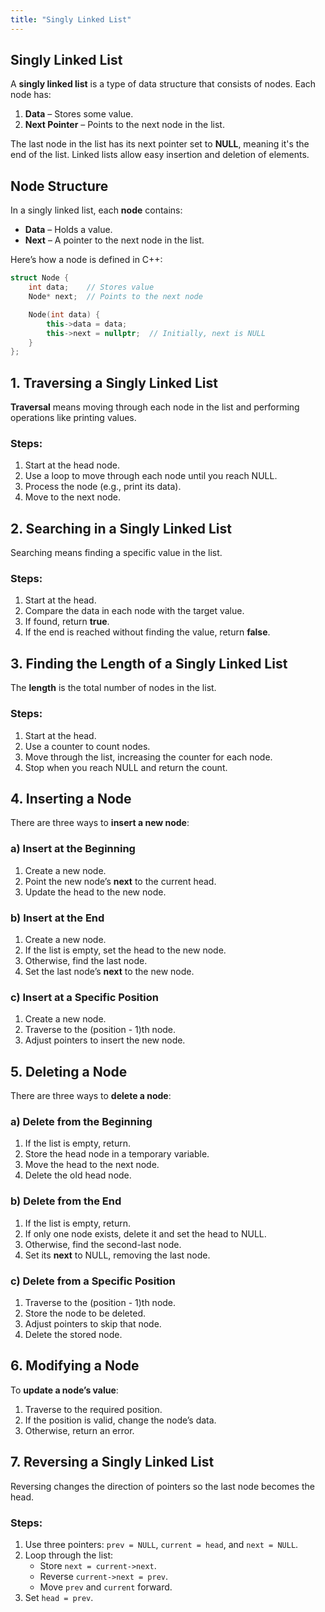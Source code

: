 ```yaml
---
title: "Singly Linked List"
---
```


## Singly Linked List

A **singly linked list** is a type of data structure that consists of nodes. Each node has:

1. **Data** – Stores some value.
2. **Next Pointer** – Points to the next node in the list.

The last node in the list has its next pointer set to **NULL**, meaning it's the end of the list. Linked lists allow easy insertion and deletion of elements.

## Node Structure

In a singly linked list, each **node** contains:

- **Data** – Holds a value.
- **Next** – A pointer to the next node in the list.

Here’s how a node is defined in C++:

```cpp
struct Node {
    int data;    // Stores value
    Node* next;  // Points to the next node

    Node(int data) {
        this->data = data;
        this->next = nullptr;  // Initially, next is NULL
    }
};
```

## 1. Traversing a Singly Linked List

**Traversal** means moving through each node in the list and performing operations like printing values.

### Steps:

1. Start at the head node.
2. Use a loop to move through each node until you reach NULL.
3. Process the node (e.g., print its data).
4. Move to the next node.

## 2. Searching in a Singly Linked List

Searching means finding a specific value in the list.

### Steps:

1. Start at the head.
2. Compare the data in each node with the target value.
3. If found, return **true**.
4. If the end is reached without finding the value, return **false**.

## 3. Finding the Length of a Singly Linked List

The **length** is the total number of nodes in the list.

### Steps:

1. Start at the head.
2. Use a counter to count nodes.
3. Move through the list, increasing the counter for each node.
4. Stop when you reach NULL and return the count.

## 4. Inserting a Node

There are three ways to **insert a new node**:

### a) Insert at the Beginning

1. Create a new node.
2. Point the new node’s **next** to the current head.
3. Update the head to the new node.

### b) Insert at the End

1. Create a new node.
2. If the list is empty, set the head to the new node.
3. Otherwise, find the last node.
4. Set the last node’s **next** to the new node.

### c) Insert at a Specific Position

1. Create a new node.
2. Traverse to the (position - 1)th node.
3. Adjust pointers to insert the new node.

## 5. Deleting a Node

There are three ways to **delete a node**:

### a) Delete from the Beginning

1. If the list is empty, return.
2. Store the head node in a temporary variable.
3. Move the head to the next node.
4. Delete the old head node.

### b) Delete from the End

1. If the list is empty, return.
2. If only one node exists, delete it and set the head to NULL.
3. Otherwise, find the second-last node.
4. Set its **next** to NULL, removing the last node.

### c) Delete from a Specific Position

1. Traverse to the (position - 1)th node.
2. Store the node to be deleted.
3. Adjust pointers to skip that node.
4. Delete the stored node.

## 6. Modifying a Node

To **update a node’s value**:

1. Traverse to the required position.
2. If the position is valid, change the node’s data.
3. Otherwise, return an error.

## 7. Reversing a Singly Linked List

Reversing changes the direction of pointers so the last node becomes the head.

### Steps:

1. Use three pointers: `prev = NULL`, `current = head`, and `next = NULL`.
2. Loop through the list:
   - Store `next = current->next`.
   - Reverse `current->next = prev`.
   - Move `prev` and `current` forward.
3. Set `head = prev`.
